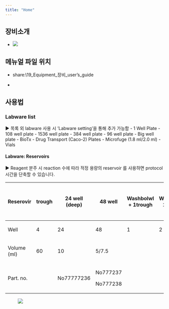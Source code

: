 ```yaml
---
title: "Home"
---
```


## 장비소개

-   ![](images/paste-3.png)

## 메뉴얼 파일 위치

-   share:\\19_Equipment\Biofoundry\바이오파운드리\_장비_user's_guide

-   

## 사용법

### Labware list

▶ 목록 외 labware 사용 시 'Labware setting'을 통해 추가 가능함 - 1 Well Plate - 108 well plate - 1536 well plate - 384 well plate - 96 well plate - Big well plate - BioTx - Drug Transport (Caco-2) Plates - Microfuge (1.8 ml/2.0 ml) - Vials

#### Labware: Reservoirs

▶ Reagent 분주 시 reaction 수에 따라 적정 용량의 reservoir 를 사용하면 protocol 시간을 단축할 수 있습니다.

<table>
<colgroup>
<col style="width: 10%" />
<col style="width: 8%" />
<col style="width: 8%" />
<col style="width: 8%" />
<col style="width: 8%" />
<col style="width: 8%" />
<col style="width: 8%" />
<col style="width: 8%" />
<col style="width: 8%" />
<col style="width: 8%" />
<col style="width: 8%" />
</colgroup>
<thead>
<tr class="header">
<th style="text-align: left;"><p>Reserovir</p></th>
<th><p>trough</p></th>
<th><p>24 well (deep)</p></th>
<th><p>48 well</p></th>
<th><p>Washbolwl + 1trough</p></th>
<th><p>Washbowl+ 2 trough</p></th>
<th><p>4 well</p></th>
<th><p>8 row</p></th>
<th><p>12 column</p></th>
<th><p>12 column (low profile)</p></th>
<th><p>1 well</p></th>
</tr>
</thead>
<tbody>
<tr class="odd">
<td style="text-align: left;"><p>Well</p></td>
<td><p>4</p></td>
<td><p>24</p></td>
<td><p>48</p></td>
<td><p>1</p></td>
<td><p>2</p></td>
<td><p>4</p></td>
<td><p>8</p></td>
<td><p>12</p></td>
<td><p>12</p></td>
<td><p>1</p></td>
</tr>
<tr class="even">
<td style="text-align: left;"><p>Volume (ml)</p></td>
<td><p>60</p></td>
<td><p>10</p></td>
<td><p>5/7.5</p></td>
<td></td>
<td></td>
<td><p>73</p></td>
<td></td>
<td><p>21</p></td>
<td></td>
<td><p>287</p></td>
</tr>
<tr class="odd">
<td style="text-align: left;"><p>Part. no.</p></td>
<td></td>
<td><p>No77777236</p></td>
<td><p>No777237</p>
<p>No777238</p></td>
<td></td>
<td></td>
<td><p>600 9710</p></td>
<td></td>
<td><p>600 8700</p></td>
<td></td>
<td><p>600 8730</p></td>
</tr>
</tbody>
</table>

![![](images/paste-6.png)](images/paste-5.png)